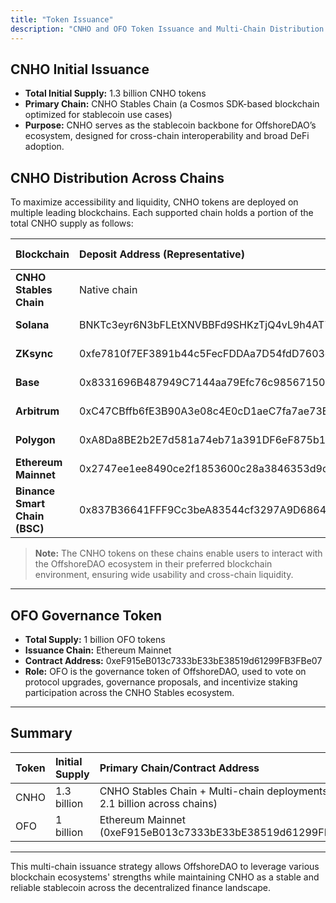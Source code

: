 ```yaml
---
title: "Token Issuance"
description: "CNHO and OFO Token Issuance and Multi-Chain Distribution."
---
```


## CNHO Initial Issuance

- **Total Initial Supply:** 1.3 billion CNHO tokens
- **Primary Chain:** CNHO Stables Chain (a Cosmos SDK-based blockchain optimized for stablecoin use cases)
- **Purpose:** CNHO serves as the stablecoin backbone for OffshoreDAO’s ecosystem, designed for cross-chain interoperability and broad DeFi adoption.

## CNHO Distribution Across Chains

To maximize accessibility and liquidity, CNHO tokens are deployed on multiple leading blockchains. Each supported chain holds a portion of the total CNHO supply as follows:

| Blockchain                    | Deposit Address (Representative)             | Allocated CNHO Supply |
| :---------------------------- | :------------------------------------------- | :-------------------- |
| **CNHO Stables Chain**        | Native chain                                 | 1,300,000,000 CNHO    |
| **Solana**                    | BNKTc3eyr6N3bFLEtXNVBBFd9SHKzTjQ4vL9h4AT7maj | 100,000,000 CNHO      |
| **ZKsync**                    | 0xfe7810f7EF3891b44c5FecFDDAa7D54fdD7603c4   | 100,000,000 CNHO      |
| **Base**                      | 0x8331696B487949C7144aa79Efc76c98567150aeA   | 100,000,000 CNHO      |
| **Arbitrum**                  | 0xC47CBffb6fE3B90A3e08c4E0cD1aeC7fa7ae73B9   | 100,000,000 CNHO      |
| **Polygon**                   | 0xA8Da8BE2b2E7d581a74eb71a391DF6eF875b1718   | 100,000,000 CNHO      |
| **Ethereum Mainnet**          | 0x2747ee1ee8490ce2f1853600c28a3846353d9d31   | 100,000,000 CNHO      |
| **Binance Smart Chain (BSC)** | 0x837B36641FFF9Cc3beA83544cf3297A9D68648E5   | 100,000,000 CNHO      |

> **Note:** The CNHO tokens on these chains enable users to interact with the OffshoreDAO ecosystem in their preferred blockchain environment, ensuring wide usability and cross-chain liquidity.

---

## OFO Governance Token

- **Total Supply:** 1 billion OFO tokens
- **Issuance Chain:** Ethereum Mainnet
- **Contract Address:** 0xeF915eB013c7333bE33bE38519d61299FB3FBe07
- **Role:** OFO is the governance token of OffshoreDAO, used to vote on protocol upgrades, governance proposals, and incentivize staking participation across the CNHO Stables ecosystem.

---

## Summary

| Token | Initial Supply | Primary Chain/Contract Address                                                  |
| :---- | :------------- | :------------------------------------------------------------------------------ |
| CNHO  | 1.3 billion    | CNHO Stables Chain \+ Multi-chain deployments (total 2.1 billion across chains) |
| OFO   | 1 billion      | Ethereum Mainnet (0xeF915eB013c7333bE33bE38519d61299FB3FBe07)                   |

---

This multi-chain issuance strategy allows OffshoreDAO to leverage various blockchain ecosystems' strengths while maintaining CNHO as a stable and reliable stablecoin across the decentralized finance landscape.